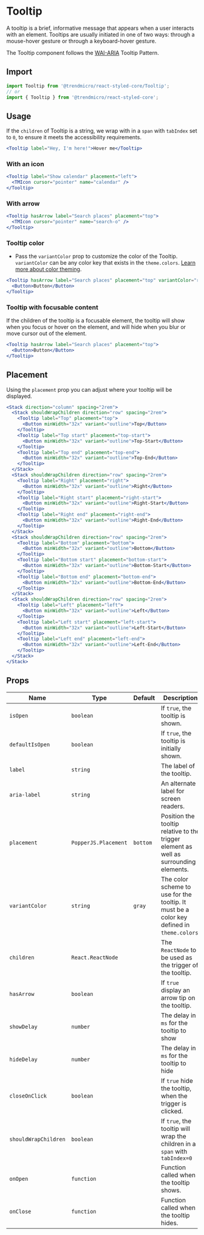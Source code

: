 # Tooltip

A tooltip is a brief, informative message that appears when a user interacts
with an element. Tooltips are usually initiated in one of two ways: through a
mouse-hover gesture or through a keyboard-hover gesture.

The Tooltip component follows the
[WAI-ARIA](https://www.w3.org/TR/wai-aria-practices/#tooltip) Tooltip Pattern.

## Import

```js
import Tooltip from '@trendmicro/react-styled-core/Tooltip';
// or
import { Tooltip } from '@trendmicro/react-styled-core';
```

## Usage

If the `children` of Tooltip is a string, we wrap with in a `span` with
`tabIndex` set to `0`, to ensure it meets the accessibility requirements.

```jsx
<Tooltip label="Hey, I'm here!">Hover me</Tooltip>
```

### With an icon

```jsx
<Tooltip label="Show calendar" placement="left">
  <TMIcon cursor="pointer" name="calendar" />
</Tooltip>
```

### With arrow

```jsx
<Tooltip hasArrow label="Search places" placement="top">
  <TMIcon cursor="pointer" name="search-o" />
</Tooltip>
```

### Tooltip color

* Pass the `variantColor` prop to customize the color of the Tooltip. `variantColor`
can be any color key that exists in the `theme.colors`. [Learn more about color theming](./colors).

```jsx
<Tooltip hasArrow label="Search places" placement="top" variantColor="red:60">
  <Button>Button</Button>
</Tooltip>
```

### Tooltip with focusable content

If the children of the tooltip is a focusable element, the tooltip will show
when you focus or hover on the element, and will hide when you blur or move
cursor out of the element.

```jsx
<Tooltip hasArrow label="Search places" placement="top">
  <Button>Button</Button>
</Tooltip>
```

## Placement

Using the `placement` prop you can adjust where your tooltip will be displayed.

```jsx
<Stack direction="column" spacing="2rem">
  <Stack shouldWrapChildren direction="row" spacing="2rem">
    <Tooltip label="Top" placement="top">
      <Button minWidth="32x" variant="outline">Top</Button>
    </Tooltip>
    <Tooltip label="Top start" placement="top-start">
      <Button minWidth="32x" variant="outline">Top-Start</Button>
    </Tooltip>
    <Tooltip label="Top end" placement="top-end">
      <Button minWidth="32x" variant="outline">Top-End</Button>
    </Tooltip>
  </Stack>
  <Stack shouldWrapChildren direction="row" spacing="2rem">
    <Tooltip label="Right" placement="right">
      <Button minWidth="32x" variant="outline">Right</Button>
    </Tooltip>
    <Tooltip label="Right start" placement="right-start">
      <Button minWidth="32x" variant="outline">Right-Start</Button>
    </Tooltip>
    <Tooltip label="Right end" placement="right-end">
      <Button minWidth="32x" variant="outline">Right-End</Button>
    </Tooltip>
  </Stack>
  <Stack shouldWrapChildren direction="row" spacing="2rem">
    <Tooltip label="Bottom" placement="bottom">
      <Button minWidth="32x" variant="outline">Bottom</Button>
    </Tooltip>
    <Tooltip label="Bottom start" placement="bottom-start">
      <Button minWidth="32x" variant="outline">Bottom-Start</Button>
    </Tooltip>
    <Tooltip label="Bottom end" placement="bottom-end">
      <Button minWidth="32x" variant="outline">Bottom-End</Button>
    </Tooltip>
  </Stack>
  <Stack shouldWrapChildren direction="row" spacing="2rem">
    <Tooltip label="Left" placement="left">
      <Button minWidth="32x" variant="outline">Left</Button>
    </Tooltip>
    <Tooltip label="Left start" placement="left-start">
      <Button minWidth="32x" variant="outline">Left-Start</Button>
    </Tooltip>
    <Tooltip label="Left end" placement="left-end">
      <Button minWidth="32x" variant="outline">Left-End</Button>
    </Tooltip>
  </Stack>
</Stack>
```

## Props

| Name                 | Type                 | Default  | Description                                                                                |
| -------------------- | -------------------- | -------- | ------------------------------------------------------------------------------------------ |
| `isOpen`             | `boolean`            |          | If `true`, the tooltip is shown.                                                           |
| `defaultIsOpen`      | `boolean`            |          | If `true`, the tooltip is initially shown.                                                 |
| `label`              | `string`             |          | The label of the tooltip.                                                                  |
| `aria-label`         | `string`             |          | An alternate label for screen readers.                                                     |
| `placement`          | `PopperJS.Placement` | `bottom` | Position the tooltip relative to the trigger element as well as surrounding elements.      |
| `variantColor`       | `string`             | `gray`   | The color scheme to use for the tooltip. It must be a color key defined in `theme.colors`. |
| `children`           | `React.ReactNode`    |          | The `ReactNode` to be used as the trigger of the tooltip.                                  |
| `hasArrow`           | `boolean`            |          | If `true` display an arrow tip on the tooltip.                                             |
| `showDelay`          | `number`             |          | The delay in `ms` for the tooltip to show                                                  |
| `hideDelay`          | `number`             |          | The delay in `ms` for the tooltip to hide                                                  |
| `closeOnClick`       | `boolean`            |          | If `true` hide the tooltip, when the trigger is clicked.                                   |
| `shouldWrapChildren` | `boolean`            |          | If `true`, the tooltip will wrap the children in a `span` with `tabIndex=0`                |
| `onOpen`             | `function`           |          | Function called when the tooltip shows.                                                    |
| `onClose`            | `function`           |          | Function called when the tooltip hides.                                                    |